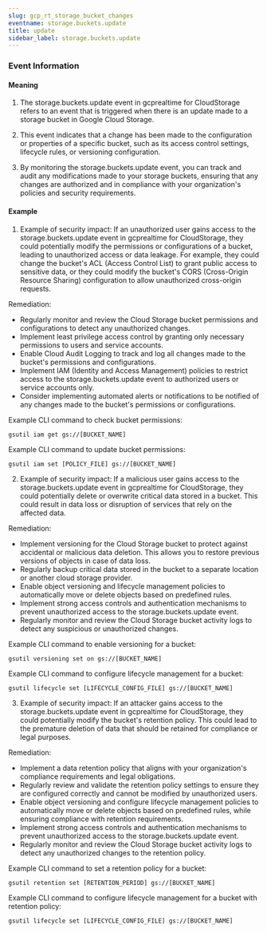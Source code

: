 ```yaml
--- 
slug: gcp_rt_storage_bucket_changes
eventname: storage.buckets.update
title: update
sidebar_label: storage.buckets.update
---
```

                       
### Event Information

#### Meaning

1. The storage.buckets.update event in gcprealtime for CloudStorage refers to an event that is triggered when there is an update made to a storage bucket in Google Cloud Storage.

2. This event indicates that a change has been made to the configuration or properties of a specific bucket, such as its access control settings, lifecycle rules, or versioning configuration.

3. By monitoring the storage.buckets.update event, you can track and audit any modifications made to your storage buckets, ensuring that any changes are authorized and in compliance with your organization's policies and security requirements.

#### Example

1. Example of security impact: If an unauthorized user gains access to the storage.buckets.update event in gcprealtime for CloudStorage, they could potentially modify the permissions or configurations of a bucket, leading to unauthorized access or data leakage. For example, they could change the bucket's ACL (Access Control List) to grant public access to sensitive data, or they could modify the bucket's CORS (Cross-Origin Resource Sharing) configuration to allow unauthorized cross-origin requests.

Remediation:
- Regularly monitor and review the Cloud Storage bucket permissions and configurations to detect any unauthorized changes.
- Implement least privilege access control by granting only necessary permissions to users and service accounts.
- Enable Cloud Audit Logging to track and log all changes made to the bucket's permissions and configurations.
- Implement IAM (Identity and Access Management) policies to restrict access to the storage.buckets.update event to authorized users or service accounts only.
- Consider implementing automated alerts or notifications to be notified of any changes made to the bucket's permissions or configurations.

Example CLI command to check bucket permissions:
```
gsutil iam get gs://[BUCKET_NAME]
```

Example CLI command to update bucket permissions:
```
gsutil iam set [POLICY_FILE] gs://[BUCKET_NAME]
```

2. Example of security impact: If a malicious user gains access to the storage.buckets.update event in gcprealtime for CloudStorage, they could potentially delete or overwrite critical data stored in a bucket. This could result in data loss or disruption of services that rely on the affected data.

Remediation:
- Implement versioning for the Cloud Storage bucket to protect against accidental or malicious data deletion. This allows you to restore previous versions of objects in case of data loss.
- Regularly backup critical data stored in the bucket to a separate location or another cloud storage provider.
- Enable object versioning and lifecycle management policies to automatically move or delete objects based on predefined rules.
- Implement strong access controls and authentication mechanisms to prevent unauthorized access to the storage.buckets.update event.
- Regularly monitor and review the Cloud Storage bucket activity logs to detect any suspicious or unauthorized changes.

Example CLI command to enable versioning for a bucket:
```
gsutil versioning set on gs://[BUCKET_NAME]
```

Example CLI command to configure lifecycle management for a bucket:
```
gsutil lifecycle set [LIFECYCLE_CONFIG_FILE] gs://[BUCKET_NAME]
```

3. Example of security impact: If an attacker gains access to the storage.buckets.update event in gcprealtime for CloudStorage, they could potentially modify the bucket's retention policy. This could lead to the premature deletion of data that should be retained for compliance or legal purposes.

Remediation:
- Implement a data retention policy that aligns with your organization's compliance requirements and legal obligations.
- Regularly review and validate the retention policy settings to ensure they are configured correctly and cannot be modified by unauthorized users.
- Enable object versioning and configure lifecycle management policies to automatically move or delete objects based on predefined rules, while ensuring compliance with retention requirements.
- Implement strong access controls and authentication mechanisms to prevent unauthorized access to the storage.buckets.update event.
- Regularly monitor and review the Cloud Storage bucket activity logs to detect any unauthorized changes to the retention policy.

Example CLI command to set a retention policy for a bucket:
```
gsutil retention set [RETENTION_PERIOD] gs://[BUCKET_NAME]
```

Example CLI command to configure lifecycle management for a bucket with retention policy:
```
gsutil lifecycle set [LIFECYCLE_CONFIG_FILE] gs://[BUCKET_NAME]
```


 